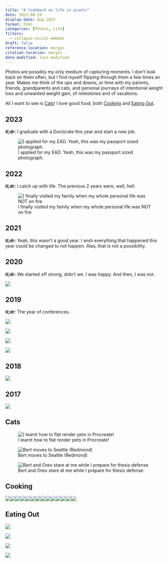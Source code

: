 ```yaml
---
title: "A lookback on life in pixels"
date: 2023-08-29
display-date: Aug 2023
format: html
categories: [Photos, Life]
filters:
  - collapse-social-embeds
draft: false
reference-location: margin
citation-location: margin
date-modified: last-modified
---
```


Photos are possibly my only medium of capturing moments. I don't look back on them often, but I find myself flipping through them a few times an year. Makes me think of the ups and downs, or time with my parents, friends, grandparents and cats, and personal journeys of intentional weight loss and unwanted weight gain, of milestones and of vacations.

::: {.callout-note appearance="minimal" icon="false"}
All I want to see is [Cats]! I love good food, both [Cooking] and [Eating Out].
:::

## 2023

***tl;dr:*** I graduate with a Doctorate this year and start a new job.

::: photo-gallery
![I applied for my EAD. Yeah, this was my passport sized photograph.](images/iappliedforead.webp)
:::

## 2022

***tl;dr:*** I catch up with life. The previous 2 years were, well, hell.

::: photo-gallery
![I finally visited my family when my whole personal life was NOT on fire](images/ivisitfamily.webp)
:::

## 2021

***tl;dr:*** Yeah, this wasn't a good year. I wish everything that happened this year could be changed to not happen. Alas, that is not a possibility.

::: photo-gallery
:::

## 2020

***tl;dr:*** We started off strong, didn't we. I was happy. And then, I was not.

::: photo-gallery
![](images/c_aaai20_3.webp)
:::

## 2019

***tl;dr:*** The year of conferences.

::: photo-gallery
![](images/paintingclasswithdikshaariba.webp)

![](images/c_neurips19_1.webp)

![](images/c_icmi19_1.webp)

![](images/c_icassp19_2.webp)
:::

## 2018

::: photo-gallery
![](images/michiganwinter.webp)
:::

## 2017

::: photo-gallery
![](images/chicagomuseum.webp)
:::

## Cats

::: photo-gallery
![I learnt how to flat render pets in Procreate!](images/mydigitalpaintingofbert.webp)

![Bert moves to Seattle (Redmond)](images/bertcomestoseattle.webp)

![Bert and Oreo stare at me while I prepare for thesis defense](images/bertandoreoatdefense.webp)
:::

## Cooking

::: photo-gallery
![](images/veghakkanoodles.webp)![](images/momsdrymaggi.webp)![](images/momschickencurry.webp)![](images/makingfilleddonutsathome.webp)![](images/homemadestackedchickenburger.webp)![](images/homemaderasmalai.webp)![](images/homemademacaron.webp)![](images/homemadedoublechocolatecookies.webp)![](images/homemadechillichicken.webp)![](images/homemadeblueberrymuffin.webp)![](images/daalmakhaniandnaan.webp)![](images/chickencurryanddaalmakhani.webp)![](images/attemptatmakingmanchurian.webp)![](images/aaloosoyapuri.webp)
:::

## Eating Out

::: photo-gallery
![](images/macaroninannarbor.webp)

![](images/fritabatidosinannarbor.webp)

![](images/dumplingsinla.webp)

![](images/cholebhatureshreemaya.webp)
:::